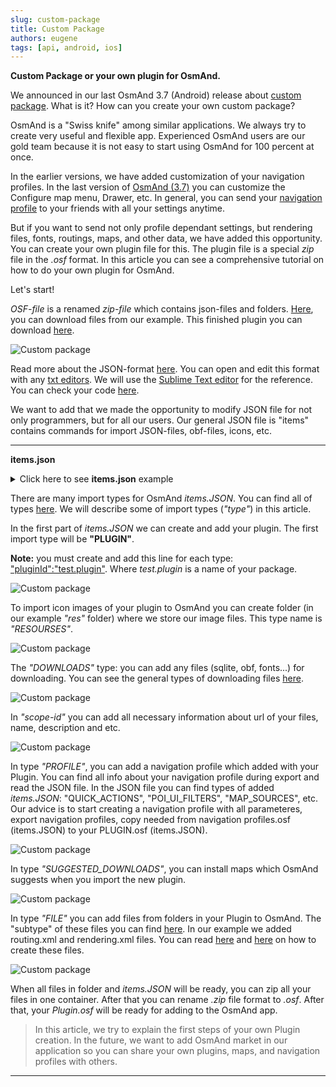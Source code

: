 ```yaml
---
slug: custom-package
title: Custom Package
authors: eugene
tags: [api, android, ios]
---
```



**Custom Package or your own plugin for OsmAnd.**

We announced in our last OsmAnd 3.7 (Android) release about [custom package](/osmand-android-3-7-released). What is it? How can you create your own custom package?

<!--truncate-->

OsmAnd is a "Swiss knife" among similar applications. We always try to create very useful and flexible app. Experienced OsmAnd users are our gold team because it is not easy to start using OsmAnd for 100 percent at once.

In the earlier versions, we have added customization of your navigation profiles. In the last version of <a href="/osmand-android-3-7-released">OsmAnd (3.7)</a> you can customize the Configure map menu, Drawer, etc. In general, you can send your <a href="https://osmand.net/features/navigation-profiles">navigation profile</a> to your friends with all your settings anytime.

But if you want to send not only profile dependant settings, but rendering files, fonts, routings, maps, and other data, we have added this opportunity. You can create your own plugin file for this. The plugin file is a special <i>zip</i> file in the <i>.osf</i> format. In this article you can see a comprehensive tutorial on how to do your own plugin for OsmAnd.

Let's start!

<p><i>OSF-file</i> is a renamed <i>zip-file</i> which contains json-files and folders. <a href="https://drive.google.com/drive/folders/1wDPGThkdRi9_3UrCKROgt49qi-1gM6jk?usp=sharing">Here</a>, you can download files from our example. This finished plugin you can download <a href="https://drive.google.com/open?id=1efZ01uAIL27aTQLLoTl8KYH-ts_WSRSe">here</a>.</p>

![Custom package](./1.jpg)

Read more about the JSON-format <a href="https://en.wikipedia.org/wiki/JSON">here</a>. You can open and edit this format with any <a href="https://en.wikipedia.org/wiki/List_of_text_editors">txt editors</a>. We will use the <a href="https://en.wikipedia.org/wiki/Sublime_Text">Sublime Text editor</a> for the reference. You can check your code <a href="https://jsoneditoronline.org/">here</a>.

We want to add that we made the opportunity to modify JSON file for not only programmers, but for all our users.
Our general JSON file is "items" contains commands for import JSON-files, obf-files, icons, etc.


__________________________________



**items.json**

<details>
  <summary>Click here to see <b>items.json</b> example</summary>
  

 "version":1,
   "items":[
       
      {
         "type":"PLUGIN",
         "pluginId":"test.plugin",
         "version" : 1,
         "icon": {
             "" : "@plugin-id.png"
             
         },
         "image": {
             "" :"@plugin-image.webp"
         },
         "name":{
            "":"Test Plugin",
            "ru":"Test Plugin: RU language"
         },
         "description":{
            "":"This package is a test package and displays test information.",
            "ru":"This package is a test package and displays test information. RU language."
         }
      },

      {
         "type":"RESOURCES",
         "pluginId":"test.plugin",
         "file":"res"
      },


      {
         "type":"DOWNLOADS",
         "pluginId":"test.plugin",
         "items":[
            {
               "path":"test",
               "name":{
                  "":"My offline maps",
                  "ru":"RU: My offline maps"
               },
               "icon":{
                  "":"ic_world_globe_dark"
               },
               "header-color":"#002E64",
               "description":{
                  "text":{
                     "":"This package is a collection of online and offline map sources of various types.",
                     "ru":"RU: This package is a collection of online and offline map sources of various types."
                  },
                  "button":[
                     {
                        "":"Telegram chat OsmAnd",
                        "url":"https:\/\/t.me\/OsmAndMaps"
                     }
                  ]
               }
            },
            {
               "scope-id":"offline-maps",
               "path":"test/Waterway",
               "header-color":"#002E64",
               "name":{
                  "":"Waterway",
                  "ru":"RU: waterway"
               },
               "icon":{
                  "":"ic_world_globe_dark"
               },
               "items":[
                  {
                     "name":{
                        "":"Offline Waterway map SA",
                        "ru":"RU: Offline Waterway map SA"
                     },
                     "filename":"waterway.obf.zip",
                     "type":"map",
                     "timestamp":1582994500,
                     "containerSize":28195301,
                     "contentSize":28195301,
                     "description":{
                        "text":{
                           "":"Zoom min: 0<br />Zoom max: 19<br />Countries: SA",
                           "ru":"RU: Zoom min: 0<br />Zoom max: 19<br />Countries: SA"
                        },
                        "image":[
                           "https://drive.google.com/uc?id=16HjUHsSWNgeQI0bmuup9ohpyrg6rWkHH&export=download"
                        ]
                     },
                     "downloadurl":"https://drive.google.com/uc?id=10iP2VZexHtHC0QLhACZ1QoEy-duNN5Wg&export=download",
                     "firstsubname":{
                        "":"Waterway",
                        "ru":"RU: Waterway"
                     },
                     "secondsubname":{
                        "":"",
                        "ru":""
                     }
                }
           ]
        }] 
    },

      {
         "type":"PROFILE",
         "pluginId":"test.plugin",
         "file":"bicycle_test.json",
         "appMode":{
            "iconColor":"RED",
            "iconName":"ic_action_motorcycle_dark",
            "locIcon":"BENTLEY",
            "navIcon":"BENTLEY",
            "order":32,
            "parent":"bicycle",
            "stringKey":"bicycle_test",
            "userProfileName" : "Test Prof"
         },
         "prefs" : {
            "drawer_logo": { "" : "@logo.png"},
            "drawer_url" : { "" : "https://osmand.net"},
            "drawer_items" : { "hidden" : ["dashboard"], "order" : ["map_markers", "my_places", "search"] },
            "context_menu_items" : {},
            "configure_map_items" : {},
            "route_service":"OSMAND",
            "renderer":"test-rendering.render.xml",
            "routing_profile":"routing-test.xml/test-car"
        }
      },

      {
         "type":"FILE",
         "pluginId":"test.plugin",
         "subtype" : "rendering_style",
         "file":"\/rendering\/test-rendering.render.xml"
      },

      {
         "type":"FILE",
         "pluginId":"test.plugin",
         "subtype" : "routing_config",
         "file":"\/routing\/routing-test.xml"
      },

      {
         "type":"SUGGESTED_DOWNLOADS",
         "pluginId":"test.plugin",
         "comment-1" : "search-type are latlon (closest by latlon), worldregion (by boundaries if name matches worldRegion downloadName as we do for default types), by default natural order, limit finds first N elements",
         "comment-2" : "predefined scope-id are @type of indexes.xml map, srtm_map, road_map, wikimap, wikivoyage, hillshade, slope, fonts, voice, depth ",
         "comment-3" : "names filters ignore case by name.contains(filterName)",
         "items": [{
             "scope-id" : "test-downloads",
             "limit" : 1,
             "search-type" : "latlon"
         }, {
             "scope-id" : "road_map",
             "names" : [
                 "Poland_lesser-poland_europe_2.obf.zip", "netherlands_noord-holland_europe"]
         }, {
             "scope-id" : "wikimap",
             "search-type" : "worldregion"
         }]
      },

      {
         "type":"NAVIGATION_ICONS",
         "pluginId":"test.plugin",
         "items" : [{
            "locationIcon": {
                 "" : "@bentley-car.png"
            },
            "locationIconId": "BENTLEY", 
            "navigationIcon": {
                 "" : "@bentley-car-moving.png"
            },
            "navigationIconId": "BENTLEY"
         }]
      },
      
      {
         "type":"QUICK_ACTIONS",
         "pluginId":"test.plugin",
         "items": [{
            "name": "Test quick action",
            "actionType": "osmbug.add",
            "params": "{\"dialog\":\"false\",\"message\":\"Message\"}"
          }]
      },

      {
         "type":"POI_UI_FILTERS",
         "pluginId":"test.plugin",
          "items": [{
                "name": "Test Search",
                "filterId": "test_search",
                "acceptedTypes": "{\"sustenance\":[\"bar\",\"alpine_hut\"]}"
            }]
      },

      {
         "type":"MAP_SOURCES",
         "pluginId":"test.plugin",
         "items": [{
            "sql": false,
            "name": "OsmAnd (test)",
            "minZoom": 1,
            "maxZoom": 19,
            "url": "https:\/\/tile.osmand.net\/hd\/{0}\/{1}\/{2}.png",
            "ellipsoid": false,
            "inverted_y": false,
            "timesupported": false,
            "expire": -1,
            "inversiveZoom": false,
            "ext": ".png",
            "tileSize": 512,
            "bitDensity": 8,
            "avgSize": 18000


</details>

There are many import types for OsmAnd <i>items.JSON</i>. You can find all of types <a href="https://github.com/osmandapp/Osmand/blob/r3.7/OsmAnd/src/net/osmand/plus/settings/backend/SettingsHelper.java#L133">here</a>. We will describe some of import types (<i>"type"</i>) in this article.

In the first part of <i>items.JSON</i> we can create and add your plugin. The first import type will be <b>"PLUGIN"</b>.

<b>Note:</b> you must create and add this line for each type: <u>"pluginId":"test.plugin"</u>. Where <i>test.plugin</i> is a name of your package.

![Custom package](./2.jpg)

To import icon images of your plugin to OsmAnd you can create folder (in our example <i>"res"</i> folder) where we store our image files. This type name is <i>"RESOURSES"</i>.


![Custom package](./4.jpg)


The <i>"DOWNLOADS"</i> type: you can add any files (sqlite, obf, fonts...) for downloading. You can see the general types of downloading files <a href="https://github.com/osmandapp/Osmand/blob/master/OsmAnd/src/net/osmand/plus/download/DownloadActivityType.java#L33">here</a>.

![Custom package](./3.jpg)

In <i>"scope-id"</i> you can add all necessary information about url of your files, name, description and etc.

![Custom package](./5.jpg)

In type <i>"PROFILE"</i>, you can add a navigation profile which added with your Plugin. You can find all info about your navigation profile during export and read the JSON file. In the JSON file you can find types of added <i>items.JSON</i>: "QUICK_ACTIONS", "POI_UI_FILTERS", "MAP_SOURCES", etc. Our advice is to start creating a navigation profile with all parameteres, export navigation profiles, copy needed from navigation profiles.osf (items.JSON) to your PLUGIN.osf (items.JSON).

![Custom package](./6.jpg)

In type <i>"SUGGESTED_DOWNLOADS"</i>, you can install maps which OsmAnd suggests when you import the new plugin.

![Custom package](./7.jpg)

In type <i>"FILE"</i> you can add files from folders in your Plugin to OsmAnd. The "subtype" of these files you can find <a href="https://github.com/osmandapp/Osmand/blob/r3.7/OsmAnd/src/net/osmand/plus/settings/backend/SettingsHelper.java#L1312">here</a>. In our example we added routing.xml and rendering.xml files. You can read <a href="https://github.com/osmandapp/OsmAnd-resources/blob/master/routing/routing.xml">here</a> and <a href="https://github.com/osmandapp/OsmAnd-resources/tree/master/rendering_styles">here</a> on how to create these files.

![Custom package](./8.jpg)

When all files in folder and  <i>items.JSON</i>  will  be ready, you can zip all your files in one container. After that you can rename <i>.zip</i> file format to <i>.osf</i>. After that, your <i>Plugin.osf</i> will be ready for adding to the OsmAnd app.


>In this article, we try to explain the first steps of your own Plugin creation. In the future, we want to add OsmAnd market in our application so you can share your own plugins, maps, and navigation profiles with others.

_________________________________________________

<LinksTelegram/>
<AppleStore/>
<AndroidStore/>